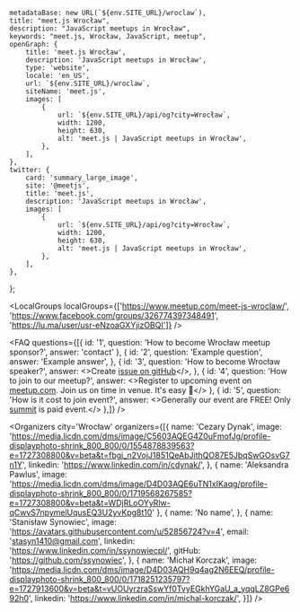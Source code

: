 
	metadataBase: new URL(`${env.SITE_URL}/wroclaw`),
	title: "meet.js Wrocław",
	description: "JavaScript meetups in Wrocław",
	keywords: "meet.js, Wrocław, JavaScript, meetup",
	openGraph: {
		title: 'meet.js Wrocław',
		description: 'JavaScript meetups in Wrocław',
		type: 'website',
		locale: 'en_US',
		url: `${env.SITE_URL}/wroclaw`,
		siteName: 'meet.js',
		images: [
			{
				url: `${env.SITE_URL}/api/og?city=Wrocław`,
				width: 1200,
				height: 630,
				alt: 'meet.js | JavaScript meetups in Wrocław',
			},
		],
	},
	twitter: {
		card: 'summary_large_image',
		site: '@meetjs',
		title: 'meet.js',
		description: 'JavaScript meetups in Wrocław',
		images: [
			{
				url: `${env.SITE_URL}/api/og?city=Wrocław`,
				width: 1200,
				height: 630,
				alt: 'meet.js | JavaScript meetups in Wrocław',
			},
		],
	},
};

<CityBanner city='Wrocław' background='wroclaw.jpeg' />

<LocalGroups
	localGroups={['https://www.meetup.com/meet-js-wroclaw/', 'https://www.facebook.com/groups/326774397348491', 'https://lu.ma/user/usr-eNzoaGXYjizOBQI']} />

<FAQ questions={[{ id: '1', question: 'How to become Wrocław meetup sponsor?', answer: 'contact' }, {
	id: '2',
	question: 'Example question',
	answer: 'Example answer',
}, {
	id: '3',
	question: 'How to become Wrocław speaker?',
	answer: <>Create <a href='https://github.com/meetjspl/wroclaw/issues'>issue on gitHub</a></>,
}, {
	id: '4',
	question: 'How to join to our meetup?',
	answer: <>Register to upcoming event on <a href='https://www.meetup.com/pl-PL/meet-js-wroclaw/'>meetup.com</a>. Join
		us on time in venue. It's easy 🥳</>
}, {
	id: '5',
	question: 'How is it cost to join event?',
	answer: <>Generally our event are FREE! Only <a href='https://summit.meetjs.pl'>summit</a> is paid event.</>
},]} />

<Organizers city='Wrocław' organizers={[{
	name: 'Cezary Dynak',
	image: 'https://media.licdn.com/dms/image/C5603AQEG4Z0uFmofJg/profile-displayphoto-shrink_800_800/0/1554878839563?e=1727308800&v=beta&t=fbgj_n2VojJ1851QeAbJithQO87E5JbqSwGOsvG7n1Y',
	linkedin: 'https://www.linkedin.com/in/cdynak/',
}, {
	name: 'Aleksandra Pawlus',
	image: 'https://media.licdn.com/dms/image/D4D03AQE6uTN1xIKaqg/profile-displayphoto-shrink_800_800/0/1719568267585?e=1727308800&v=beta&t=WDjRLoOYyRlw-qCwvS7npymelUqusEQ3U2yvKpg8t10'
}, {
	name: 'No name',
}, {
	name: 'Stanisław Synowiec',
	image: 'https://avatars.githubusercontent.com/u/52856724?v=4',
	email: 'stasyn1410@gmail.com',
	linkedin: 'https://www.linkedin.com/in/ssynowiecpl/',
	gitHub: 'https://github.com/ssynowiec',
}, {
	name: 'Michał Korczak',
	image: 'https://media.licdn.com/dms/image/D4D03AQH9q4ag2N6EEQ/profile-displayphoto-shrink_800_800/0/1718251235797?e=1727913600&v=beta&t=vUOUyrzraSswYf0TvyEGkhYGaU_a_yqqLZ8GPe692h0',
	linkedin: 'https://www.linkedin.com/in/michal-korczak/',
}]} />

<CityEmail email='wroclaw@meetjs.pl' />